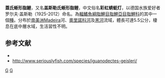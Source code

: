 {{Speciesbox 
| taxon = Iguanodectes geisleri
| status = NE
| status_system = IUCN3.1
| authority =  [[Géry|Géry]], 1970
| synonyms = 
}}
'''蓋氏蜥形脂鯉'''，又名'''盖斯勒氏蜥形脂鲤'''，中文俗名'''彩虹蜻蜓灯'''，以德国水族爱好者罗尔夫·盖斯勒（1925-2012）命名。為[[輻鰭魚綱|輻鰭魚綱]][[脂鯉目|脂鯉目]][[脂鯉亞目|脂鯉亞目]][[脂鯉科|脂鯉科]]的其中一個[[種|種]]。分布於[[南美洲|南美洲]]Madeira河、[[奧里諾科河|奧里諾科河]]及[[黑河|黑河]]流域，體長可達5.5公分，棲息在底中層水域，生活習性不明。

==参考文献==
{{refbegin}}
*{{FishBase_species|genus=Iguanodectes|species=geisleri|year=2014|month=1}}
*http://www.seriouslyfish.com/species/iguanodectes-geisleri/
{{refend}}

{{Taxonbar|from=Q6403662}}

[[Category:蜥形脂鯉屬|G]]
[[Category:1970年描述的鱼类|G]]


{{魚類小作品}}